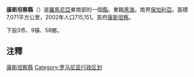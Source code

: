 {{Infobox County Romania
|zh_name=康斯坦察縣
|native_name=Județul Constanța
|image_shield=Actual Constanța county CoA.png
|map=Constanta in Romania.svg
|Historic region=[[多布羅加|多布羅加]]
|lDevelopment region=[[Sud-Est_(development_region)|東南]]
|seat=[[康斯坦察|康斯坦察]]
|ind=CT
|population_total=684082
|population_as_of=2011年普查
|population_density_km2=auto
|area_total_km2=7,071
|webc=http://www.cjc.ro/
|webp=http://www.prefectura-ct.ro/
|telpref=41
}}
'''康斯坦察縣'''（{{lang-ro|Județul Constanța}}）是[[羅馬尼亞|羅馬尼亞]]東南部的一個[[羅馬尼亞行政區劃|縣]]。東臨[[黑海|黑海]]，南界[[保加利亞|保加利亞]]。面積7,071平方公里，2002年人口715,151。首府[[康斯坦察|康斯坦察]]。

下設3市、9镇、58鄉。

== 注釋 ==
{{reflist}}

{{羅馬尼亞行政區劃}}
{{Constanța County}}

{{DEFAULTSORT:Constanța}}
[[Category:康斯坦察縣|]]
[[Category:罗马尼亚行政区划|Category:罗马尼亚行政区划]]